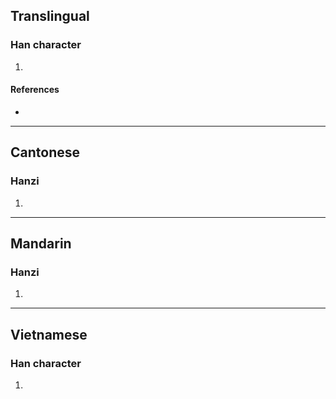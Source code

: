 {{character info/new}}
==Translingual==

===Han character===
{{Han char|rn=85|rad=水|as=04|sn=7|four=|canj=EOIN|ids=⿰氵今}}

# {{defn|Han|sort=水04}}

====References====
* {{Han ref|kx=0608.060|dkj=17166|dj=1001.100|hdz=31568.050|uh=6C75|ud=27765}}

----

==Cantonese==

===Hanzi===
{{yue-hanzi|jyut=[[gam3]]|y=gam3}}

# {{defn|lang=yue|sort=水04}}

----

==Mandarin==

===Hanzi===
{{cmn-hanzi|pin=[[gàn]] ([[gan4]]), [[hán]] ([[han2]]), [[cén]] ([[cen2]])|wg=kan<sup>4</sup>, han<sup>2</sup>, ts'en<sup>2</sup>}}

# {{defn|lang=cmn|sort=水04}}

----

==Vietnamese==

===Han character===
{{vi-readings|rs=水04| hanviet = ngấm}}

# {{defn|lang=vi|sort=水04}}